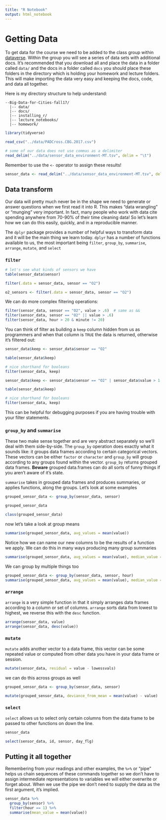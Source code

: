 ```yaml
---
title: "R Notebook"
output: html_notebook
---
```


# Getting Data
To get data for the course we need to be added to the class group within [dataverse](https://dataverse.harvard.edu/dataverse/SSPUA5262). Within the group you will see a series of data sets with additional docs. It's recommended that you download all and place the data in a folder called `data/` and the docs in a folder called `docs` you should place these folders in the directory which is holding your homework and lecture folders. This will make importing the data very easy and keeping the docs, code, and data all together.

Here is my directory structure to help understand:
```
--Big-Data-for-Cities-fall17/
  |-- data/
  |-- docs/
  |-- installing_r/
  |-- lecture_notebooks/
  |-- homework/
```
```r
library(tidyverse)

read_csv("../data/PADCross.CBG.2017.csv")

# some of our data does not use commas as a delimiter
read_delim("../data/sensor_data_environment-MT.tsv", delim = "\t")
```

Remember to use the `<-` operator to assign these results!
```r
sensor_data <- read_delim("../data/sensor_data_environment-MT.tsv", delim = "\t")
```

## Data transform
Our data will pretty much never be in the shape we need to generate or answer questions when we first read it into R. This makes "data wrangling" or "munging" very important. In fact, many people who work with data cite spending anywhere from 70-90% of their time cleaning data! So let's learn how we can do this easily, quickly, and in a reproducible manner. 

The `dplyr` package provides a number of helpful ways to transform data and it will be the main thing we learn today. `dplyr` has a number of functions available to us, the most important being `filter`, `group_by`, `summarise`, `arrange`, `mutate`, and `select`

### `filter`

```r
# let's see what kinds of sensors we have
table(sensor_data$sensor)

filter(.data = sensor_data, sensor == "O2")

o2_sensors <- filter(.data = sensor_data, sensor == "O2")
```

We can do more complex filtering operations:
```r
filter(sensor_data, sensor == "O2", value > .6)  # same as &&
filter(sensor_data, sensor == "O2" || value > .6)
filter(sensor_data, hour > 20 & minute != 20)
```

You can think of filter as building a `keep` column hidden from us as programmers and when that column is `TRUE` the data is returned, otherwise it's filtered out:

```r
sensor_data$keep <- sensor_data$sensor == "O2"

table(sensor_data$keep)

# nice shorthand for booleans
filter(sensor_data, keep)

sensor_data$keep <- sensor_data$sensor == "O2" | sensor_data$value > 1.6

table(sensor_data$keep)

# nice shorthand for booleans
filter(sensor_data, keep)
```

This can be helpful for debugging purposes if you are having trouble with your filter statements.

### `group_by` and `summarise`

These two make sense together and are very abstract separately so we'll deal with them side-by-side. The `group_by` operation does exactly what it sounds like: it groups data frames according to certain categorical vectors. These vectors can be either `factor` or `character` and `group_by` will group according to any groups found within the vector. `group_by` returns grouped data frames. **Beware** grouped data.frames can do all sorts of funny things if you aren't aware of it's state. 

`summarise` takes in grouped data frames and produces summaries, or applies functions, along the groups. Let's look at some examples

```r
grouped_sensor_data <- group_by(sensor_data, sensor)

grouped_sensor_data

class(grouped_sensor_data)
```

now let's take a look at group means
```r
summarise(grouped_sensor_data, avg_values = mean(value))
```

Notice how we can name our new columns to be the results of a function we apply. We can do this in many ways producing many group summaries

```r
summarise(grouped_sensor_data, avg_values = mean(value), median_value = median(value))
```

We can group by multiple things too

```r
grouped_sensor_data <- group_by(sensor_data, sensor, hour)
summarise(grouped_sensor_data, avg_values = mean(value), median_value = median(value), variance_value = var(value))
```

### `arrange`
`arrange` is a very simple function in that it simply arranges data frames according to a column or set of columns. `arrange` sorts data from lowest to highest, we reverse this with the `desc` function.
```r
arrange(sensor_data, value)
arrange(sensor_data, desc(value))
```

### `mutate`
`mutate` adds another vector to a data frame, this vector can be some repeated value or computed from other data you have in your data frame or session.

```r
mutate(sensor_data, residual = value - lowessvals)
```

we can do this across groups as well

```r
grouped_sensor_data <- group_by(sensor_data, sensor)

mutate(grouped_sensor_data, deviance_from_mean = mean(value) - value)
```

### `select`
`select` allows us to select only certain columns from the data frame to be passed to other functions on down the line. 

```r
sensor_data

select(sensor_data, id, sensor, day_flg)
```

## Putting it all together
Remembering from your readings and other examples, the `%>%` or "pipe" helps  us chain sequences of these commands together so we don't have to assign intermediate representations to variables we will either overwrite or forget about. When we use the pipe we don't need to supply the data as the first argument, it's implied.

```r
sensor_data %>%
  group_by(sensor) %>%
  filter(hour == 1) %>%
  summarise(mean_value = mean(value))
```